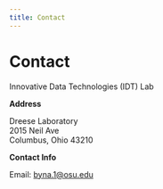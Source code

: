 ```yaml
---
title: Contact
---
```


# Contact

Innovative Data Technologies (IDT) Lab 

**Address**

Dreese Laboratory <br />
2015 Neil Ave <br />
Columbus, Ohio 43210


**Contact Info**

Email: byna.1@osu.edu
